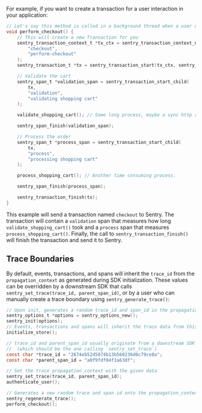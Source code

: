 For example, if you want to create a transaction for a user interaction in your application:

```c
// Let's say this method is called in a background thread when a user clicks on the checkout button.
void perform_checkout() {
    // This will create a new Transaction for you
    sentry_transaction_context_t *tx_ctx = sentry_transaction_context_new(
        "checkout",
        "perform-checkout"
    );
    sentry_transaction_t *tx = sentry_transaction_start(tx_ctx, sentry_value_new_null());

    // Validate the cart
    sentry_span_t *validation_span = sentry_transaction_start_child(
        tx,
        "validation",
        "validating shopping cart"
    );

    validate_shopping_cart(); // Some long process, maybe a sync http request.

    sentry_span_finish(validation_span);

    // Process the order
    sentry_span_t *process_span = sentry_transaction_start_child(
        tx,
        "process",
        "processing shopping cart"
    );

    process_shopping_cart(); // Another time consuming process.

    sentry_span_finish(process_span);

    sentry_transaction_finish(tx);
}
```

This example will send a transaction named `checkout` to Sentry. The transaction will contain a `validation` span that measures how long `validate_shopping_cart()` took and a `process` span that measures `process_shopping_cart()`. Finally, the call to `sentry_transaction_finish()` will finish the transaction and send it to Sentry.

## Trace Boundaries
By default, events, transactions, and spans will inherit the `trace_id` from the `propagation_context` as generated during SDK initialization. These values can be overridden by a downstream SDK that calls `sentry_set_trace(trace_id, parent_span_id)`, or by a user who can manually create a trace boundary using `sentry_generate_trace()`:

```c
// Upon init, generates a random trace_id and span_id in the propagation_context
sentry_options_t *options = sentry_options_new();
sentry_init(options);
// Events, transactions and spans will inherit the trace data from this propagation_context
initialize_store();

// trace_id and parent_span_id usually originate from a downstream SDK
//  (which should be the one calling `sentry_set_trace`)
const char *trace_id = "2674eb52d5874b13b560236d6c79ce8a";
const char *parent_span_id = "a0f9fdf04f1a63df";

// Set the trace propagation_context with the given data
sentry_set_trace(trace_id, parent_span_id);
authenticate_user();

// Generates a new random trace and span id onto the propagation_context
sentry_regenerate_trace();
perform_checkout();
```

